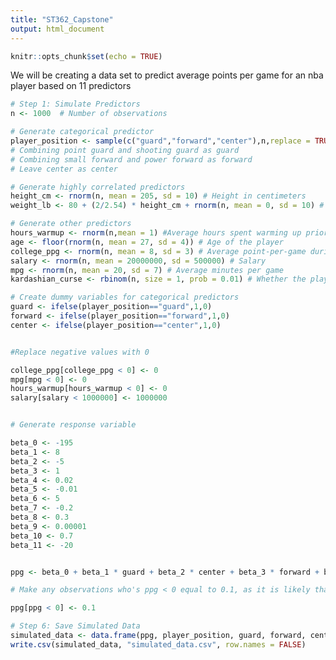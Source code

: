 ```yaml
---
title: "ST362_Capstone"
output: html_document
---
```


```r
knitr::opts_chunk$set(echo = TRUE)
```

We will be creating a data set to predict average points per game for an nba player based on 11 predictors

```r
# Step 1: Simulate Predictors
n <- 1000  # Number of observations

# Generate categorical predictor
player_position <- sample(c("guard","forward","center"),n,replace = TRUE)
# Combining point guard and shooting guard as guard
# Combining small forward and power forward as forward
# Leave center as center

# Generate highly correlated predictors
height_cm <- rnorm(n, mean = 205, sd = 10) # Height in centimeters
weight_lb <- 80 + (2/2.54) * height_cm + rnorm(n, mean = 0, sd = 10) # Weight in pounds

# Generate other predictors
hours_warmup <- rnorm(n,mean = 1) #Average hours spent warming up prior to a game
age <- floor(rnorm(n, mean = 27, sd = 4)) # Age of the player
college_ppg <- rnorm(n, mean = 8, sd = 3) # Average point-per-game during college career
salary <- rnorm(n, mean = 20000000, sd = 500000) # Salary
mpg <- rnorm(n, mean = 20, sd = 7) # Average minutes per game
kardashian_curse <- rbinom(n, size = 1, prob = 0.01) # Whether the player has dated one of the Kardashians

# Create dummy variables for categorical predictors
guard <- ifelse(player_position=="guard",1,0) 
forward <- ifelse(player_position=="forward",1,0)
center <- ifelse(player_position=="center",1,0)


#Replace negative values with 0

college_ppg[college_ppg < 0] <- 0
mpg[mpg < 0] <- 0
hours_warmup[hours_warmup < 0] <- 0
salary[salary < 1000000] <- 1000000


# Generate response variable

beta_0 <- -195
beta_1 <- 8
beta_2 <- -5
beta_3 <- 1
beta_4 <- 0.02
beta_5 <- -0.01
beta_6 <- 5
beta_7 <- -0.2
beta_8 <- 0.3
beta_9 <- 0.00001
beta_10 <- 0.7
beta_11 <- -20


ppg <- beta_0 + beta_1 * guard + beta_2 * center + beta_3 * forward + beta_4 * height_cm + beta_5 * weight_lb + beta_6 * log(hours_warmup) + beta_7 * age + beta_8 * college_ppg + beta_9 * salary + beta_10 * mpg + beta_11 * kardashian_curse 

# Make any observations who's ppg < 0 equal to 0.1, as it is likely that each player has at least scored a couple of points

ppg[ppg < 0] <- 0.1

# Step 6: Save Simulated Data
simulated_data <- data.frame(ppg, player_position, guard, forward, center, height_cm, weight_lb, age, salary, mpg, hours_warmup, college_ppg, kardashian_curse)
write.csv(simulated_data, "simulated_data.csv", row.names = FALSE)

```


